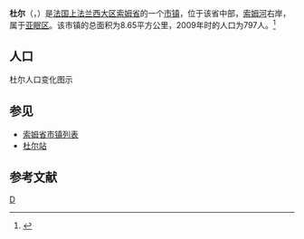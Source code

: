 {{地图误译/法语4|issue=多尔}}
{{noteTA|G1=法国地名}}
{{Infobox French commune
|name                    = 杜尔
|native name             = Daours
|arrondissement          = [[亚眠区|亚眠区]]
}}
'''杜尔'''（{{lang-fr|Daours}}，{{IPA-fr|duʁ}}）是[[法国|法国]][[上法兰西大区|上法兰西大区]][[索姆省|索姆省]]的一个[[市镇_(法国)|市镇]]，位于该省中部，[[索姆河|索姆河]]右岸，属于[[亚眠区|亚眠区]]。该市镇的总面积为8.65平方公里，2009年时的人口为797人。<ref name="Statmallen Areal i Frankrikes kommuner">{{cite web|url=http://www.insee.fr/fr/ppp/bases-de-donnees/recensement/populations-legales/france-departements.asp?annee=2009#departements|title=Insee, Populations légales 2009 pour les départements et les collectivités d'outre-mer France métropolitaine et DOM|accessdate=2012-01-30|archive-date=2012-01-08|archive-url=https://web.archive.org/web/20120108000120/http://www.insee.fr/fr/ppp/bases-de-donnees/recensement/populations-legales/france-departements.asp?annee=2009#departements|dead-url=no}}</ref>

== 人口 ==
杜尔人口变化图示
{{French Commune Population|80234}}

== 参见 ==
* [[索姆省市镇列表|索姆省市镇列表]]
* [[杜尔站|杜尔站]]

== 参考文献 ==
{{reflist}}

{{索姆省市鎮}}

[[Category:索姆省市镇|D]]